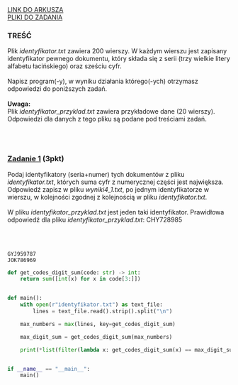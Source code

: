 
<div className="box_link"><a className="link  link_materials" target="_blank" href="https://arkusze.pl/maturalne/informatyka-2020-lipiec-matura-rozszerzona-2.pdf">LINK DO ARKUSZA</a>
<br/>
<a className="link  link_materials" href="https://arkusze.pl/maturalne/informatyka-2020-lipiec-matura-rozszerzona-zalaczniki.zip"> PLIKI DO ZADANIA</a>

<br/>
</div>

### TREŚĆ
Plik <i>identyfikator.txt</i> zawiera 200 wierszy. W każdym wierszu jest zapisany
identyfikator pewnego dokumentu, który składa się z serii (trzy wielkie litery alfabetu
łacińskiego) oraz sześciu cyfr.<br/><br/>
Napisz program(-y), w wyniku działania którego(-ych) otrzymasz odpowiedzi do poniższych
zadań.<br/><br/>
<b>Uwaga:<br/></b> 
Plik <i>identyfikator_przyklad.txt</i> zawiera przykładowe dane (20 wierszy).
Odpowiedzi dla danych z tego pliku są podane pod treściami zadań.

<br/><br/>

### <u>Zadanie 1</u> (3pkt)
Podaj identyfikatory (seria+numer) tych dokumentów z pliku <i>identyfikator.txt</i>,
których suma cyfr z numerycznej części jest największa. Odpowiedź zapisz w pliku
<i>wyniki4_1.txt</i>, po jednym identyfikatorze w wierszu, w kolejności zgodnej z kolejnością
w pliku <i>identyfikator.txt</i>.<br/><br/>
W pliku <i>identyfikator_przyklad.txt</i> jest jeden taki identyfikator. Prawidłowa
odpowiedź dla pliku <i>identyfikator_przyklad.txt</i>:
CHY728985

<br/><br/>
<Dropdown title="ODPOWIEDŹ">

```text
GYJ959787
JOK786969
```
</Dropdown>






<Dropdown title="PRZYKŁADOWE ROZWIĄZANIE - PYTHON">

```python
def get_codes_digit_sum(code: str) -> int:
    return sum([int(x) for x in code[3:]])


def main():
    with open(r"identyfikator.txt") as text_file:
        lines = text_file.read().strip().split("\n")

    max_numbers = max(lines, key=get_codes_digit_sum)

    max_digit_sum = get_codes_digit_sum(max_numbers)

    print(*list(filter(lambda x: get_codes_digit_sum(x) == max_digit_sum, lines)))


if __name__ == "__main__":
    main()

```
</Dropdown>
